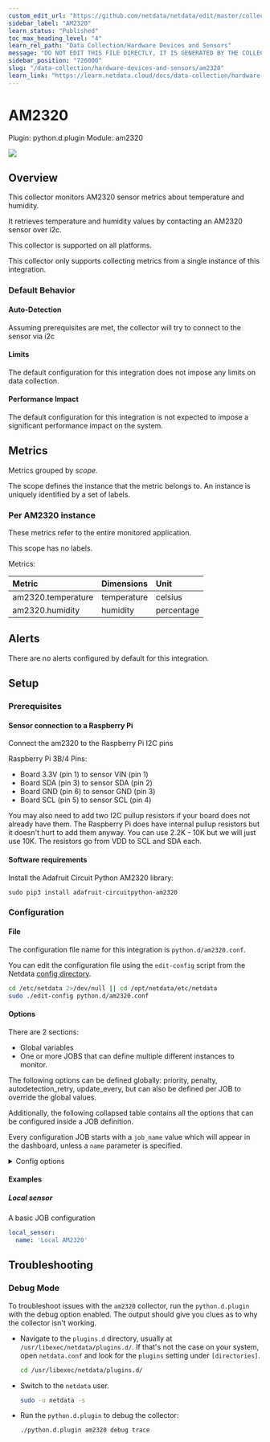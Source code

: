 ```yaml
---
custom_edit_url: "https://github.com/netdata/netdata/edit/master/collectors/python.d.plugin/am2320/metadata.yaml"
sidebar_label: "AM2320"
learn_status: "Published"
toc_max_heading_level: "4"
learn_rel_path: "Data Collection/Hardware Devices and Sensors"
message: "DO NOT EDIT THIS FILE DIRECTLY, IT IS GENERATED BY THE COLLECTOR'S metadata.yaml FILE"
sidebar_position: "726000"
slug: "/data-collection/hardware-devices-and-sensors/am2320"
learn_link: "https://learn.netdata.cloud/docs/data-collection/hardware-devices-and-sensors/am2320"
---
```



# AM2320

Plugin: python.d.plugin
Module: am2320

<img src="https://img.shields.io/badge/maintained%20by-Netdata-%2300ab44" />

## Overview

This collector monitors AM2320 sensor metrics about temperature and humidity.

It retrieves temperature and humidity values by contacting an AM2320 sensor over i2c.

This collector is supported on all platforms.

This collector only supports collecting metrics from a single instance of this integration.


### Default Behavior

#### Auto-Detection

Assuming prerequisites are met, the collector will try to connect to the sensor via i2c

#### Limits

The default configuration for this integration does not impose any limits on data collection.

#### Performance Impact

The default configuration for this integration is not expected to impose a significant performance impact on the system.


## Metrics

Metrics grouped by *scope*.

The scope defines the instance that the metric belongs to. An instance is uniquely identified by a set of labels.



### Per AM2320 instance

These metrics refer to the entire monitored application.

This scope has no labels.

Metrics:

| Metric | Dimensions | Unit |
|:------|:----------|:----|
| am2320.temperature | temperature | celsius |
| am2320.humidity | humidity | percentage |



## Alerts

There are no alerts configured by default for this integration.


## Setup

### Prerequisites

#### Sensor connection to a Raspberry Pi

Connect the am2320 to the Raspberry Pi I2C pins

Raspberry Pi 3B/4 Pins:

- Board 3.3V (pin 1) to sensor VIN (pin 1)
- Board SDA (pin 3) to sensor SDA (pin 2)
- Board GND (pin 6) to sensor GND (pin 3)
- Board SCL (pin 5) to sensor SCL (pin 4)

You may also need to add two I2C pullup resistors if your board does not already have them. The Raspberry Pi does have internal pullup resistors but it doesn't hurt to add them anyway. You can use 2.2K - 10K but we will just use 10K. The resistors go from VDD to SCL and SDA each.


#### Software requirements

Install the Adafruit Circuit Python AM2320 library:

`sudo pip3 install adafruit-circuitpython-am2320`



### Configuration

#### File

The configuration file name for this integration is `python.d/am2320.conf`.


You can edit the configuration file using the `edit-config` script from the
Netdata [config directory](/docs/configuring/configuration#the-netdata-config-directory).

```bash
cd /etc/netdata 2>/dev/null || cd /opt/netdata/etc/netdata
sudo ./edit-config python.d/am2320.conf
```
#### Options

There are 2 sections:

* Global variables
* One or more JOBS that can define multiple different instances to monitor.

The following options can be defined globally: priority, penalty, autodetection_retry, update_every, but can also be defined per JOB to override the global values.

Additionally, the following collapsed table contains all the options that can be configured inside a JOB definition.

Every configuration JOB starts with a `job_name` value which will appear in the dashboard, unless a `name` parameter is specified.


<details><summary>Config options</summary>

| Name | Description | Default | Required |
|:----|:-----------|:-------|:--------:|
| update_every | Sets the default data collection frequency. |  | False |
| priority | Controls the order of charts at the netdata dashboard. |  | False |
| autodetection_retry | Sets the job re-check interval in seconds. |  | False |
| penalty | Indicates whether to apply penalty to update_every in case of failures. |  | False |
| name | Job name. This value will overwrite the `job_name` value. JOBS with the same name are mutually exclusive. Only one of them will be allowed running at any time. This allows autodetection to try several alternatives and pick the one that works. |  | False |

</details>

#### Examples

##### Local sensor

A basic JOB configuration

```yaml
local_sensor:
  name: 'Local AM2320'

```


## Troubleshooting

### Debug Mode

To troubleshoot issues with the `am2320` collector, run the `python.d.plugin` with the debug option enabled. The output
should give you clues as to why the collector isn't working.

- Navigate to the `plugins.d` directory, usually at `/usr/libexec/netdata/plugins.d/`. If that's not the case on
  your system, open `netdata.conf` and look for the `plugins` setting under `[directories]`.

  ```bash
  cd /usr/libexec/netdata/plugins.d/
  ```

- Switch to the `netdata` user.

  ```bash
  sudo -u netdata -s
  ```

- Run the `python.d.plugin` to debug the collector:

  ```bash
  ./python.d.plugin am2320 debug trace
  ```



